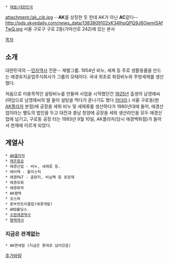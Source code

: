  * [[재벌/대한민국]]

attachment:/ak_cib.jpg
--'''AK'''를 상징한 듯 한데 AK가 아닌 '''AC'''같다--
http://pds.skyedaily.com/news_data/1383809102xK34IhqQPQ9J6OwmiSAfTwQ.jpg
서울 구로구 구로 2동(가마산로 242)에 있는 본사

[[목차]]
== 소개 ==
대한민국의 --[[민자역사]] 전문-- 재벌그룹. 1954년 비누, 세제 등 주로 생활용품을 만드는 애경유지공업주식회사가 그룹의 모태이다. 국내 최초로 화장비누와 주방세제를 생산했다.

처음으로 미용목적인 설탕비누를 만들며 사업을 시작했던건 [[1925년]] 출생의 남영례씨(여담으로 남영례씨의 딸 들이 설탕을 먹다가 혼나기도 했다 [[카더라]].) 서울 구로동(현 [[AK플라자]] 본점)에 공장을 세워 비누 및 세제류를 생산하다가 1980년대에 들어, 애경산업이라는 별도의 법인을 두고 대전과 충남 청양에 공장을 세워 생산라인을 모두 애경산업에 넘기고, 구로동 공장 터는 1993년 9월 10일, AK플라자(당시 애경백화점)가 들어서 현재에 이르게 되었다.
== 계열사 ==
 * [[AK플라자]]
 * [[제주항공]]
 * 애경산업 - 비누, 세제류 등.
 * 에이텍 - 플라스틱
 * 애경P&T - 골판지, 비닐팩 등 포장재
 * 애경유화
 * 애경화학
 * AK켐텍
 * 코스파
 * 중부컨트리클럽(애경개발)
 * ARD홀딩스
 * [[수원역|수원애경역사]]
 * [[평택역|평택역사]]

=== 지금은 관계없는 ===
 * AK면세점 (지금은 롯데로 넘어갔음)

[[추가바람]]
